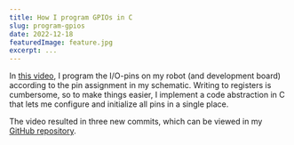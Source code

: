 ```yaml
---
title: How I program GPIOs in C
slug: program-gpios
date: 2022-12-18
featuredImage: feature.jpg
excerpt: ...
---
```



In [this video](https://www.youtube.com/watch?v=inQODPSve-I), I program the I/O-pins
on my robot (and development board) according to the pin assignment in my schematic. Writing to registers
is cumbersome, so to make things easier, I implement a code abstraction in C that lets me configure and
initialize all pins in a single place.

The video resulted in three new commits, which can be viewed in my [GitHub repository](https://github.com/artfulbytes/nsumo_video).

